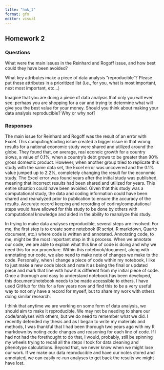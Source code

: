 ```yaml
---
title: "hmk_2"
format: gfm
editor: visual
---
```


## Homework 2

### Questions

What were the main issues in the Reinhard and Rogoff issue, and how best could they have been avoided? 

What key attributes make a piece of data analysis "reproducible"? Please put those attributes in a prioritized list (i.e., for you, what is most important, next most important, etc...) 

Imagine that you are doing a piece of data analysis that only you will ever see: perhaps you are shopping for a car and trying to determine what will give you the best value for your money. Should you think about making your data analysis reproducible? Why or why not?

### Responses

The main issue for Reinhard and Rogoff was the result of an error with Excel. This computing/coding issue created a bigger issue in that wrong results for a national economic study were shared and utilized around the globe. They found that, on average, real econoic growth for a country slows, a value of 0.1%, when a country's debt grows to be greater than 90% gross domestic product. However, when another group tried to replicate this study with the same data set, the Excel error was uncovered and the 0.1% value jumped up to 2.2%, completely changing the result for the economic study. The Excel error was found years after the initial study was published, meaning that incorrect results had been shared and utilized for years. This entire situation could have been avoided. Given that this study was a computational study, the data and coding information could have been shared and reanalyzed prior to publication to ensure the accuracy of the results. Accurate record keeping and recording of coding/computational steps would have allowed for this study to be done by others with computational knowledge and aided in the ability to reanalyze this study.

In trying to make data analyses reproducible, several steps are involved. For me, the first step is to create some notebook (R script, R markdown, Quarto document, etc.) where code is written and annotated. Annotating code, to me, might be the most important step in this process. When we annotate our code, we are able to explain what this line of code is doing and why we need this for our procedure. Within this notebook/document, along with annotating our code, we also need to make note of changes we make to the code. Personally, when I change a piece of code within my notebook, I like to just make a new code block and note it as being the final or updated piece and mark that line with how it is different from my initial piece of code. Once a thorough and easy to understand notebook has been developed, this document/notebook needs to be made accessible to others. I have used GitHub for this for a few years now and find this to be a very useful way to not only have a record for myself, but to share my work with others doing similar research.

I think that anytime we are working on some form of data analysis, we should aim to make it reproducible. We may not be needing to share our code/analyses with others, but we do need to remember what we did. I recently defended my thesis and as I began to write my materials and methods, I was thankful that I had been thorough two years ago with my R markdown by noting code changes and reasoning for each line of code. If I had not had the forethought to do that, I would, probably, still be spinning my wheels trying to recall all the steps I took for data cleaning and phenotype calculations. Beyond that, we never know when we might lose our work. If we make our data reproducible and have our notes stored and annotated, we can easily re-run analyses to get back the results we might have lost.
